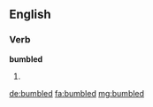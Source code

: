 ==English==

===Verb===
'''bumbled'''

# {{past of|bumble}}

[[de:bumbled]]
[[fa:bumbled]]
[[mg:bumbled]]